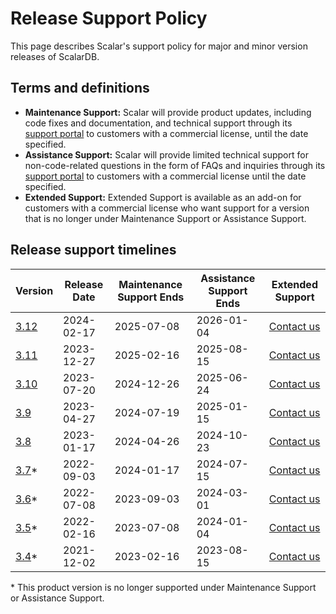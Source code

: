 # Release Support Policy

This page describes Scalar's support policy for major and minor version releases of ScalarDB.

## Terms and definitions

- **Maintenance Support:** Scalar will provide product updates, including code fixes and documentation, and technical support through its [support portal](https://support.scalar-labs.com/) to customers with a commercial license, until the date specified.
- **Assistance Support:** Scalar will provide limited technical support for non-code-related questions in the form of FAQs and inquiries through its [support portal](https://support.scalar-labs.com/) to customers with a commercial license until the date specified.
- **Extended Support:** Extended Support is available as an add-on for customers with a commercial license who want support for a version that is no longer under Maintenance Support or Assistance Support.

## Release support timelines

<table>
  <thead>
    <tr>
      <th>Version</th>
      <th>Release Date</th>
      <th>Maintenance Support Ends</th>
      <th>Assistance Support Ends</th>
      <th>Extended Support</th>
    </tr>
  </thead>
  <tbody>
    <tr>
      <td><a href="https://scalardb.scalar-labs.com/docs/3.12/releases/release-notes#v3120">3.12</a></td>
      <td>2024-02-17</td>
      <td>2025-07-08</td>
      <td>2026-01-04</td>
      <td><a href="https://www.scalar-labs.com/contact">Contact us</a></td>
    </tr>
    <tr>
      <td><a href="https://scalardb.scalar-labs.com/docs/3.11/releases/release-notes#v3110">3.11</a></td>
      <td>2023-12-27</td>
      <td>2025-02-16</td>
      <td>2025-08-15</td>
      <td><a href="https://www.scalar-labs.com/contact">Contact us</a></td>
    </tr>
    <tr>
      <td><a href="https://scalardb.scalar-labs.com/docs/3.10/releases/release-notes#v3100">3.10</a></td>
      <td>2023-07-20</td>
      <td>2024-12-26</td>
      <td>2025-06-24</td>
      <td><a href="https://www.scalar-labs.com/contact">Contact us</a></td>
    </tr>
    <tr>
      <td><a href="https://scalardb.scalar-labs.com/docs/3.9/releases/release-notes#v390">3.9</a></td>
      <td>2023-04-27</td>
      <td>2024-07-19</td>
      <td>2025-01-15</td>
      <td><a href="https://www.scalar-labs.com/contact">Contact us</a></td>
    </tr>
    <tr>
      <td><a href="https://scalardb.scalar-labs.com/docs/3.8/releases/release-notes#v380">3.8</a></td>
      <td>2023-01-17</td>
      <td>2024-04-26</td>
      <td>2024-10-23</td>
      <td><a href="https://www.scalar-labs.com/contact">Contact us</a></td>
    </tr>
    <tr>
      <td class="version-out-of-support"><a href="https://scalardb.scalar-labs.com/docs/3.7/releases/release-notes#v370">3.7</a>*</td>
      <td class="version-out-of-support">2022-09-03</td>
      <td class="version-out-of-support">2024-01-17</td>
      <td class="version-out-of-support">2024-07-15</td>
      <td class="version-out-of-support"><a href="https://www.scalar-labs.com/contact">Contact us</a></td>
    </tr>
    <tr>
      <td class="version-out-of-support"><a href="https://scalardb.scalar-labs.com/docs/3.6/releases/release-notes#v360">3.6</a>*</td>
      <td class="version-out-of-support">2022-07-08</td>
      <td class="version-out-of-support">2023-09-03</td>
      <td class="version-out-of-support">2024-03-01</td>
      <td class="version-out-of-support"><a href="https://www.scalar-labs.com/contact">Contact us</a></td>
    </tr>
    <tr>
      <td class="version-out-of-support"><a href="https://scalardb.scalar-labs.com/docs/3.5/releases/release-notes#v350">3.5</a>*</td>
      <td class="version-out-of-support">2022-02-16</td>
      <td class="version-out-of-support">2023-07-08</td>
      <td class="version-out-of-support">2024-01-04</td>
      <td class="version-out-of-support"><a href="https://www.scalar-labs.com/contact">Contact us</a></td>
    </tr>
    <tr>
      <td class="version-out-of-support"><a href="https://scalardb.scalar-labs.com/docs/3.4/releases/release-notes#v340">3.4</a>*</td>
      <td class="version-out-of-support">2021-12-02</td>
      <td class="version-out-of-support">2023-02-16</td>
      <td class="version-out-of-support">2023-08-15</td>
      <td class="version-out-of-support"><a href="https://www.scalar-labs.com/contact">Contact us</a></td>
    </tr>
  </tbody>
</table>

&#42; This product version is no longer supported under Maintenance Support or Assistance Support.

